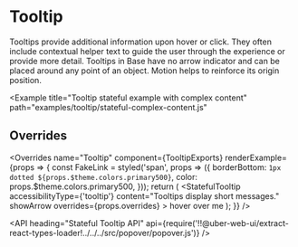 <!--
Copyright (c) 2018-2019 Uber Technologies, Inc.

This source code is licensed under the MIT license found in the
LICENSE file in the root directory of this source tree.
-->





# Tooltip

Tooltips provide additional information upon hover or click. They often include
contextual helper text to guide the user through the experience or provide more detail.
Tooltips in Base have no arrow indicator and can be placed around any point of an object.
Motion helps to reinforce its origin position.

<Example title="Tooltip stateful example" path="examples/tooltip/stateful.js">
  <Stateful />
</Example>

<Example
  title="Tooltip stateful example with complex content"
  path="examples/tooltip/stateful-complex-content.js"
>
  <StatefulComplexContent />
</Example>

## Overrides

<Overrides
  name="Tooltip"
  component={TooltipExports}
  renderExample={props => {
    const FakeLink = styled('span', props => ({
      borderBottom: `1px dotted ${props.$theme.colors.primary500}`,
      color: props.$theme.colors.primary500,
    }));
    return (
      <StatefulTooltip
        accessibilityType={'tooltip'}
        content="Tooltips display short messages."
        showArrow
        overrides={props.overrides}
      >
        <FakeLink tabIndex={0}>hover over me</FakeLink>
      </StatefulTooltip>
    );
  }}
/>

<API
  heading="Stateful Tooltip API"
  api={require('!!@uber-web-ui/extract-react-types-loader!../../../src/popover/popover.js')}
/>
